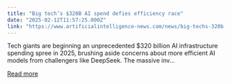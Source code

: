 ```yaml
---
title: "Big tech’s $320B AI spend defies efficiency race"
date: "2025-02-12T11:57:25.000Z"
link: "https://www.artificialintelligence-news.com/news/big-techs-320b-ai-spend-defies-efficiency-race/"
---
```


Tech giants are beginning an unprecedented $320 billion AI infrastructure spending spree in 2025, brushing aside concerns about more efficient AI models from challengers like DeepSeek. The massive inv...

[Read more](https://www.artificialintelligence-news.com/news/big-techs-320b-ai-spend-defies-efficiency-race/)
